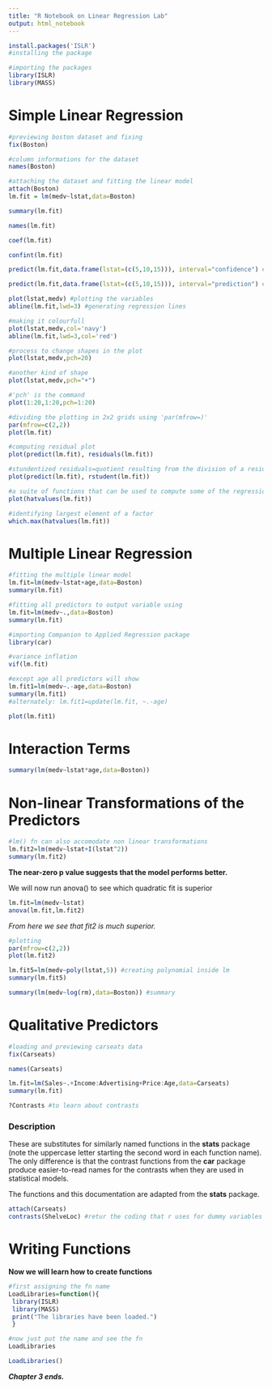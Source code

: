 ---
title: "R Notebook on Linear Regression Lab"
output: html_notebook
---

```{r}
install.packages('ISLR')
#installing the package
```

```{r}
#importing the packages
library(ISLR)
library(MASS) 
```

# Simple Linear Regression

```{r}
#previewing boston dataset and fixing
fix(Boston)
```

```{r}
#column informations for the dataset
names(Boston)
```

```{r}
#attaching the dataset and fitting the linear model
attach(Boston)
lm.fit = lm(medv~lstat,data=Boston)
```

```{r}
summary(lm.fit)
```

```{r}
names(lm.fit)
```

```{r}
coef(lm.fit)
```

```{r}
confint(lm.fit)
```

```{r}
predict(lm.fit,data.frame(lstat=(c(5,10,15))), interval="confidence") #confidence intervals
```

```{r}
predict(lm.fit,data.frame(lstat=(c(5,10,15))), interval="prediction") #prediction intervals
```

```{r}
plot(lstat,medv) #plotting the variables
abline(lm.fit,lwd=3) #generating regression lines
```

```{r}
#making it colourfull
plot(lstat,medv,col='navy')
abline(lm.fit,lwd=3,col='red')
```

```{r}
#process to change shapes in the plot
plot(lstat,medv,pch=20)
```

```{r}
#another kind of shape
plot(lstat,medv,pch="+")
```

```{r}
#'pch' is the command
plot(1:20,1:20,pch=1:20)
```

```{r}
#dividing the plotting in 2x2 grids using 'par(mfrow=)'
par(mfrow=c(2,2))
plot(lm.fit)
```

```{r}
#computing residual plot
plot(predict(lm.fit), residuals(lm.fit))
```

```{r}
#stundentized residuals=quotient resulting from the division of a residual by an estimate of its standard deviation.
plot(predict(lm.fit), rstudent(lm.fit))
```

```{r}
#a suite of functions that can be used to compute some of the regression (leave-one-out deletion) diagnostics, for the VGLM class
plot(hatvalues(lm.fit))
```

```{r}
#identifying largest element of a factor
which.max(hatvalues(lm.fit))
```

# Multiple Linear Regression

```{r}
#fitting the multiple linear model
lm.fit=lm(medv~lstat+age,data=Boston)
summary(lm.fit)
```

```{r}
#fitting all predictors to output variable using
lm.fit=lm(medv~.,data=Boston)
summary(lm.fit)
```

```{r}
#importing Companion to Applied Regression package
library(car)
```

```{r}
#variance inflation
vif(lm.fit)
```

```{r}
#except age all predictors will show
lm.fit1=lm(medv~.-age,data=Boston)
summary(lm.fit1)
#alternately: lm.fit1=update(lm.fit, ~.-age)
```

```{r}
plot(lm.fit1)
```

# Interaction Terms

```{r}
summary(lm(medv~lstat*age,data=Boston))
```

# Non-linear Transformations of the Predictors

```{r}
#lm() fn can also accomodate non linear transformations
lm.fit2=lm(medv~lstat+I(lstat^2))
summary(lm.fit2)
```

**The near-zero p value suggests that the model performs better.**

We will now run anova() to see which quadratic fit is superior

```{r}
lm.fit=lm(medv~lstat)
anova(lm.fit,lm.fit2)
```

*From here we see that fit2 is much superior.*

```{r}
#plotting
par(mfrow=c(2,2))
plot(lm.fit2)
```

```{r}
lm.fit5=lm(medv~poly(lstat,5)) #creating polynomial inside lm
summary(lm.fit5)
```

```{r}
summary(lm(medv~log(rm),data=Boston)) #summary
```

# Qualitative Predictors

```{r}
#loading and previewing carseats data
fix(Carseats)
```

```{r}
names(Carseats)
```

```{r}
lm.fit=lm(Sales~.+Income:Advertising+Price:Age,data=Carseats)
summary(lm.fit)
```

```{r}
?Contrasts #to learn about contrasts
```

### Description

These are substitutes for similarly named functions in the **stats** package (note the uppercase letter starting the second word in each function name). The only difference is that the contrast functions from the **car** package produce easier-to-read names for the contrasts when they are used in statistical models.

The functions and this documentation are adapted from the **stats** package.

```{r}
attach(Carseats)
contrasts(ShelveLoc) #retur the coding that r uses for dummy variables
```

# Writing Functions

**Now we will learn how to create functions**

```{r}
#first assigning the fn name
LoadLibraries=function(){
 library(ISLR)
 library(MASS)
 print("The libraries have been loaded.")
 }
```

```{r}
#now just put the name and see the fn
LoadLibraries
```

```{r}
LoadLibraries()
```

***Chapter 3 ends.***
